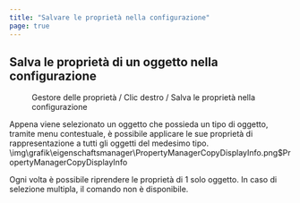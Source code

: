 ```yaml
---
title: "Salvare le proprietà nella configurazione"
page: true
---
```

## Salva le propriet&#224; di un oggetto nella configurazione
 <Menu>Gestore delle proprietà / Clic destro / Salva le proprietà nella configurazione </Menu>  

Appena viene selezionato un oggetto che possieda un tipo di oggetto, tramite menu contestuale, &#232; possibile applicare le sue propriet&#224; di rappresentazione a tutti gli oggetti del medesimo tipo.<Image>\img\grafik\eigenschaftsmanager\PropertyManagerCopyDisplayInfo.png$PropertyManagerCopyDisplayInfo</Image>

<Success>
Ogni volta &#232; possibile riprendere le propriet&#224; di 1 solo oggetto. In caso di selezione multipla, il comando non &#232; disponibile.
</Success>

